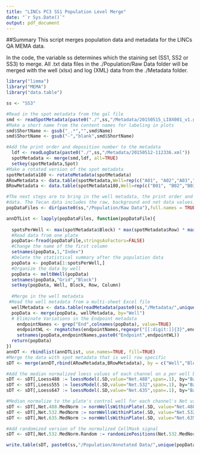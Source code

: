 ```yaml
---
title: "LINCs PC3 SS1 Population Level Merge"
date: "`r Sys.Date()`"
output: pdf_document
---
```

##Summary
This script merges population data and metadata for the LINCs QA MEMA data. 

In the code, the variable ss determines which the staining set (SS1, SS2 or SS3) to merge. All .txt data files in the ./Population/Raw Data folder will be merged
with the well (xlsx) and log (XML) data from the ./Metadata folder.

```r
library("limma")
library("MEMA")
library("data.table")

ss <- "SS3"

```

```r

#Read in the spot metadata from the gal file
smd <- readSpotMetadata(paste0("./",ss,"/Metadata/20150515_LI8X001_v1.gal"))
#Make a short name from the content names for labeling in plots
smd$ShortName <- gsub("_.*","",smd$Name)
smd$ShortName <- gsub("-","blank",smd$ShortName)

#Add the print order and deposition number to the metadata
  ldf <- readLogData(paste0("./",ss,"/Metadata/20150512-112336.xml"))
  spotMetadata <- merge(smd,ldf, all=TRUE)
  setkey(spotMetadata,Spot)
#Make a rotated version of the spot metadata
spotMetadata180 <- rotateMetadata(spotMetadata)
ARowMetadata <- data.table(spotMetadata,Well=rep(c("A01", "A02","A03","A04"),each=nrow(spotMetadata)))
BRowMetadata <- data.table(spotMetadata180,Well=rep(c("B01", "B02","B03","B04"),each=nrow(spotMetadata180)))

```


```r
#The next steps are to bring in the well metadata, the print order and the Tecan intensity  
#data. The Tecan data includes the raw, background and net data values.
popDataFiles <- dir(paste0(ss,"/Population/Raw Data"),full.names = TRUE)

annDTList <- lapply(popDataFiles, function(popDataFile){
  
  spotsPerWell <- max(spotMetadata$Block) * max(spotMetadata$Row) * max(spotMetadata$Column)
  #Read data from one plate
  popData<-fread(popDataFile,stringsAsFactors=FALSE)
  #Change the name of the first column
  setnames(popData,1,"Index")
  #Delete the statistical summary after the population data
  popData <- popData[1:spotsPerWell,]
  #Organize the data by well
  popData <- melt8Well(popData)
  setnames(popData,"Grid","Block")
  setkey(popData, Well, Block, Row, Column)
 
  #Merge in the well metadata
 #Read the well metadata from a multi-sheet Excel file
  wellMetadata <- data.table(readMetadata(paste0(ss,"/Metadata/",unique(popData$Barcode),".xlsx")), key="Well")  
  popData <- merge(popData, wellMetadata, by="Well")
  # Eliminate Variations in the Endpoint metadata
    endpointNames <- grep("End",colnames(popData), value=TRUE)
    endpointWL <- regmatches(endpointNames,regexpr("[[:digit:]]{3}",endpointNames))
    setnames(popData,endpointNames,paste0("Endpoint",endpointWL))
  return(popData)
})
annDT <- rbindlist(annDTList, use.names=TRUE, fill=TRUE)
#Merge the data with spot metadata that is well row specific
sDT <- merge(annDT,rbind(ARowMetadata,BRowMetadata), by = c("Well","Block","Row","Column"), all=TRUE)

#Add the median normalized loess values of each channel on a per well basis
sDT <- sDT[,Loess488 := loessModel(.SD,value="Net.488",span=.1), by="Barcode,Well"]
sDT <- sDT[,Loess555 := loessModel(.SD,value="Net.532",span=.1), by="Barcode,Well"]
sDT <- sDT[,Loess647 := loessModel(.SD,value="Net.635",span=.1), by="Barcode,Well"]

#Median normalize to the plate's control well for each channel's Net value
sDT <- sDT[,Net.488.MedNorm := normWellsWithinPlate(.SD, value="Net.488", baseECM = ".*",baseGF = "HighSerum"), by="Barcode"]
sDT <- sDT[,Net.532.MedNorm := normWellsWithinPlate(.SD, value="Net.532", baseECM = ".*",baseGF = "HighSerum"), by="Barcode"]
sDT <- sDT[,Net.635.MedNorm := normWellsWithinPlate(.SD, value="Net.635", baseECM = ".*",baseGF = "HighSerum"), by="Barcode"]

#Add randomized version of the normalized CellMask signal
sDT <- sDT[,Net.532.MedNorm.Random := randomizePositions(Net.532.MedNorm), by="Barcode,Well"]

write.table(sDT, paste0(ss,"/Population/Annotated Data/",unique(popData$CellLine),"_",ss,"_","PopAnn.txt"), sep = "\t",row.names = FALSE, quote=FALSE)

```

